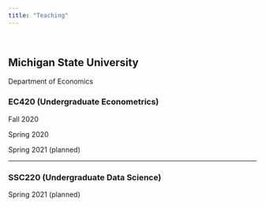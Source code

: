 ```yaml
---
title: "Teaching"
---
```


<br>

## Michigan State University
Department of Economics

### EC420 (Undergraduate Econometrics)
Fall 2020

Spring 2020

Spring 2021 (planned)

----

### SSC220 (Undergraduate Data Science)
Spring 2021 (planned)

